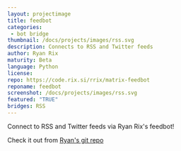 ```yaml
---
layout: projectimage
title: feedbot
categories: 
 - bot bridge
thumbnail: /docs/projects/images/rss.svg
description: Connects to RSS and Twitter feeds
author: Ryan Rix
maturity: Beta
language: Python
license: 
repo: https://code.rix.si/rrix/matrix-feedbot
reponame: feedbot
screenshot: /docs/projects/images/rss.svg
featured: "TRUE"
bridges: RSS
---
```


Connect to RSS and Twitter feeds via Ryan Rix's feedbot!

Check it out from [Ryan's git repo](https://code.rix.si/rrix/matrix-feedbot)
